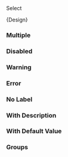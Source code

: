 

<Meta of={Select} />
<Title>Components/Select</Title>
<Subtitle>Select</Subtitle>

<Primary />
<Controls />

<Markdown>{Design}</Markdown>

### Multiple

<Canvas of={Select.Multiple} />

### Disabled

<Canvas of={Select.Disabled} />

### Warning

<Canvas of={Select.Warning} />

### Error

<Canvas of={Select.Error} />

### No Label

<Canvas of={Select.NoLabel} />

### With Description

<Canvas of={Select.Description} />

### With Default Value

<Canvas of={Select.DefaultValue} />

### Groups

<Canvas of={Select.Groups} />
